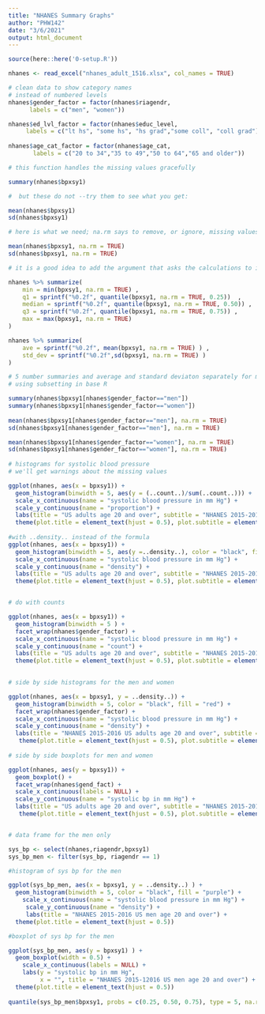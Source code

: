 ```yaml
---
title: "NHANES Summary Graphs"
author: "PHW142"
date: "3/6/2021"
output: html_document
---
```


```r
source(here::here('0-setup.R'))

nhanes <- read_excel("nhanes_adult_1516.xlsx", col_names = TRUE)
```

```r
# clean data to show category names
# instead of numbered levels
nhanes$gender_factor = factor(nhanes$riagendr,
      labels = c("men", "women"))

nhanes$ed_lvl_factor = factor(nhanes$educ_level, 
     labels = c("lt hs", "some hs", "hs grad","some coll", "coll grad") )   
     
nhanes$age_cat_factor = factor(nhanes$age_cat,
       labels = c("20 to 34","35 to 49","50 to 64","65 and older"))   
```


```r

# this function handles the missing values gracefully

summary(nhanes$bpxsy1)

#  but these do not --try them to see what you get:

mean(nhanes$bpxsy1)
sd(nhanes$bpxsy1)

# here is what we need; na.rm says to remove, or ignore, missing values

mean(nhanes$bpxsy1, na.rm = TRUE)
sd(nhanes$bpxsy1, na.rm = TRUE)

# it is a good idea to add the argument that asks the calculations to ignore missing

nhanes %>% summarize(
    min = min(bpxsy1, na.rm = TRUE) ,
    q1 = sprintf("%0.2f", quantile(bpxsy1, na.rm = TRUE, 0.25))  ,
    median = sprintf("%0.2f", quantile(bpxsy1, na.rm = TRUE, 0.50)) ,
    q3 = sprintf("%0.2f", quantile(bpxsy1, na.rm = TRUE, 0.75)) ,
    max = max(bpxsy1, na.rm = TRUE)
)

nhanes %>% summarize(
    ave = sprintf("%0.2f", mean(bpxsy1, na.rm = TRUE) ) ,
    std_dev = sprintf("%0.2f",sd(bpxsy1, na.rm = TRUE) )
)
```

```r
# 5 number summaries and average and standard deviaton separately for men and women
# using subsetting in base R

summary(nhanes$bpxsy1[nhanes$gender_factor=="men"])
summary(nhanes$bpxsy1[nhanes$gender_factor=="women"])
 
mean(nhanes$bpxsy1[nhanes$gender_factor=="men"], na.rm = TRUE)
sd(nhanes$bpxsy1[nhanes$gender_factor=="men"], na.rm = TRUE)

mean(nhanes$bpxsy1[nhanes$gender_factor=="women"], na.rm = TRUE)
sd(nhanes$bpxsy1[nhanes$gender_factor=="women"], na.rm = TRUE)
     
# histograms for systolic blood pressure
# we'll get warnings about the missing values

ggplot(nhanes, aes(x = bpxsy1)) +
  geom_histogram(binwidth = 5, aes(y = (..count..)/sum(..count..))) +
  scale_x_continuous(name = "systolic blood pressure in mm Hg") +
  scale_y_continuous(name = "proportion") +
  labs(title = "US adults age 20 and over", subtitle = "NHANES 2015-2016") +
  theme(plot.title = element_text(hjust = 0.5), plot.subtitle = element_text(hjust = 0.5)) 
  
#with ..density.. instead of the formula
ggplot(nhanes, aes(x = bpxsy1)) +
  geom_histogram(binwidth = 5, aes(y =..density..), color = "black", fill = "purple") +
  scale_x_continuous(name = "systolic blood pressure in mm Hg") +
  scale_y_continuous(name = "density") +
  labs(title = "US adults age 20 and over", subtitle = "NHANES 2015-2016") +
  theme(plot.title = element_text(hjust = 0.5), plot.subtitle = element_text(hjust = 0.5)) 


# do with counts

ggplot(nhanes, aes(x = bpxsy1)) +
  geom_histogram(binwidth = 5 ) +
  facet_wrap(nhanes$gender_factor) +
  scale_x_continuous(name = "systolic blood pressure in mm Hg") +
  scale_y_continuous(name = "count") +
  labs(title = "US adults age 20 and over", subtitle = "NHANES 2015-2016") +
  theme(plot.title = element_text(hjust = 0.5), plot.subtitle = element_text(hjust = 0.5)) 
  

# side by side histograms for the men and women 

ggplot(nhanes, aes(x = bpxsy1, y = ..density..)) +
  geom_histogram(binwidth = 5, color = "black", fill = "red") +
  facet_wrap(nhanes$gender_factor) +
  scale_x_continuous(name = "systolic blood pressure in mm Hg") +
  scale_y_continuous(name = "density") +
  labs(title = "NHANES 2015-2016 US adults age 20 and over", subtitle = "NHANES 2015-2016") +
   theme(plot.title = element_text(hjust = 0.5), plot.subtitle = element_text(hjust = 0.5)) 
   
# side by side boxplots for men and women

ggplot(nhanes, aes(y = bpxsy1)) +
  geom_boxplot() +
  facet_wrap(nhanes$gend_fact) +
  scale_x_continuous(labels = NULL) +
  scale_y_continuous(name = "systolic bp in mm Hg") +
  labs(title = "US adults age 20 and over", subtitle = "NHANES 2015-2016") +
   theme(plot.title = element_text(hjust = 0.5), plot.subtitle = element_text(hjust = 0.5)) 


# data frame for the men only

sys_bp <- select(nhanes,riagendr,bpxsy1)
sys_bp_men <- filter(sys_bp, riagendr == 1)

#histogram of sys bp for the men

ggplot(sys_bp_men, aes(x = bpxsy1, y = ..density..) ) +
  geom_histogram(binwidth = 5, color = "black", fill = "purple") +
    scale_x_continuous(name = "systolic blood pressure in mm Hg") +
     scale_y_continuous(name = "density") +
     labs(title = "NHANES 2015-2016 US men age 20 and over") +
  theme(plot.title = element_text(hjust = 0.5))

#boxplot of sys bp for the men

ggplot(sys_bp_men, aes(y = bpxsy1) ) +
  geom_boxplot(width = 0.5) +
    scale_x_continuous(labels = NULL) +
    labs(y = "systolic bp in mm Hg",       
         x = "", title = "NHANES 2015-12016 US men age 20 and over") +
  theme(plot.title = element_text(hjust = 0.5))
  
quantile(sys_bp_men$bpxsy1, probs = c(0.25, 0.50, 0.75), type = 5, na.rm = TRUE)  

```

